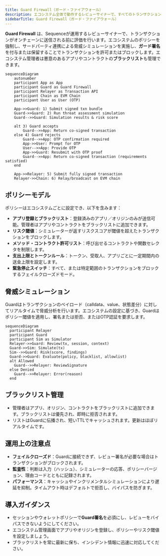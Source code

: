 ```yaml
---
title: Guard Firewall（ガード・ファイアウォール）
description: エコシステム全体で動作するレビューサイナーで、すべてのトランザクションを実行前にポリシー、シミュレーション、ブラックリストに照らして評価します。
sidebarTitle: Guard Firewall（ガード・ファイアウォール）
---
```


**Guard Firewall** は、Sequenceが運用するレビューサイナーで、トランザクションがオンチェーンに送信される前に評価を行います。エコシステムのポリシーを強制し、サードパーティ連携による脅威シミュレーションを実施し、**ガード署名**を付与または保留することでトランザクションを許可またはブロックします。エコシステム管理者は悪意のあるアプリやコントラクトの**ブラックリスト**も管理できます。

```mermaid
sequenceDiagram
    autonumber
    participant App as App
    participant Guard as Guard Firewall
    participant Relayer as Transaction API
    participant Chain as EVM Chain
    participant User as User (OTP)

    App->>Guard: 1) Submit signed txn bundle
    Guard->>Guard: 2) Run threat assessment simulation
    Guard-->>Guard: Simulation results & risk score

    alt 3) Guard accepts
        Guard-->>App: Return co-signed transaction
    else 4) Guard rejects
        Guard-->>App: OTP confirmation required
        App->>User: Prompt for OTP
        User-->>App: Provide OTP
        App->>Guard: Resubmit with OTP proof
        Guard-->>App: Return co-signed transaction (requirements satisfied)
    end

    App->>Relayer: 5) Submit fully signed transaction
    Relayer->>Chain: 6) Relay/broadcast on EVM chain
```

## ポリシーモデル
ポリシーはエコシステムごとに設定でき、以下を含みます：
- **アプリ登録とブラックリスト**：登録済みのアプリ／オリジンのみが送信可能。管理者はアプリやコントラクトをブラックリストに追加できます。
- **リスク閾値**：シミュレーターが返すリスクスコアが閾値を超えたトランザクションをブロックします。
- **メソッド・コントラクト許可リスト**：呼び出せるコントラクトや関数セレクタを制限します。
- **支出上限とトークンルール**：トークン、受取人、アプリごとに一定期間内の送金上限を設定します。
- **緊急停止スイッチ**：すべて、または特定範囲のトランザクションをブロックするフェイルクローズドモード。

## 脅威シミュレーション
Guardはトランザクションのペイロード（calldata、value、状態差分）に対してリアルタイムで脅威分析を行います。エコシステムの設定に基づき、Guardはポリシー閾値を適用し、署名または拒否、またはOTP認証を要求します。

```mermaid
sequenceDiagram
  participant Relayer
  participant Guard
  participant Sim as Simulator
  Relayer->>Guard: Review(tx, session, context)
  Guard->>Sim: Simulate(tx)
  Sim-->>Guard: Risk(score, findings)
  Guard->>Guard: Evaluate(policy, blacklist, allowlist)
  alt Allowed
    Guard-->>Relayer: ReviewSignature
  else Denied
    Guard-->>Relayer: Error(reason)
  end
```

## ブラックリスト管理

- 管理者はアプリ、オリジン、コントラクトをブラックリストに追加できます。ブラックリストは優先され、即時に拒否されます。
- リストはGuardに伝播され、短いTTLでキャッシュされます。更新はほぼリアルタイムです。

## 運用上の注意点

- **フェイルクローズド**：Guardに接続できず、レビュー署名が必要な場合はトランザクションがブロックされます。
- **監査性**：判断は入力（ハッシュ）、シミュレーターの応答、ポリシーバージョン、理由コードとともに記録されます。
- **パフォーマンス**：キャッシュやインクリメンタルシミュレーションにより遅延を抑制。タイムアウト時はデフォルトで拒否し、バイパスを防ぎます。

## 導入ガイダンス

- セッションやウォレットポリシーで**Guard署名**を必須にし、レビューをバイパスできないようにしてください。
- エコシステム管理画面でアプリやオリジンを登録し、ポリシーやリスク閾値を設定しましょう。
- ブラックリストを常に最新に保ち、インシデント情報に迅速に対応してください。